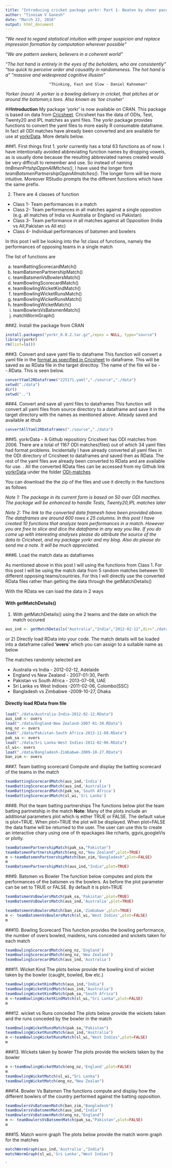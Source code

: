 ```yaml
---
title: "Introducing cricket package yorkr: Part 1- Beaten by sheer pace!"
author: "Tinniam V Ganesh"
date: "March 22, 2016"
output: html_document
---
```



*"We need to regard statistical intuition with proper suspicion and replace impression formation by computation wherever possible"*

*"We are pattern seekers, believers in a coherent world"*

*"The hot hand is entirely in the eyes of the beholders, who are consistently"*
*"too quick to perceive order and causality in randomeness. The hot hand is a"*
*"massive and widespread cognitive illusion"*

                       "Thinking, Fast and Slow - Daniel Kahneman"

*Yorker (noun) :A yorker is a bowling delivery in cricket, that pitches at or around the batsman;s toes. Also known as 'toe crusher'*

##**Introduction**
My package 'yorkr' is now available on CRAN. This package is based on data from [Cricsheet](http://cricsheet.org/). Cricsheet has the data of ODIs, Test, Twenty20 and IPL matches as yaml files. The yorkr package provides functions to convert the yaml files to more easily R consumable dataframe. In fact all ODI matches have already been converted and are available for use at [yorkrData](https://github.com/tvganesh/yorkrData). More details below.

###1. First things first
1. yorkr currently has a total 63 functions as of now. I have intentionally avoided abbreviating function names by dropping vowels, as is usually done because the resulting abbreviated names created would be very difficult to remember and use. So instead of naming *tmBmenPrtshpOppnAllMtches()*, I have used the longer form *teamBatsmenPartnershipOppnAllmatches()*. The longer form will be more intuitive. Moreover RStudio prompts the the different functions which have the same prefix.

2. There are 4 classes of function

* Class 1- Team performances in a match
* Class 2- Team performances in all matches against a single oppostion (e.g. all matches of India vs Australia or England vs Pakistan)
* Class 3- Team performance in all matches against all Opposition (India vs All,Pakistan vs All etc)
* Class 4- Individual performances of batsmen and bowlers



In this post I will  be looking into the 1st class of functions, namely
the performances of opposing teams in a single match

The list of functions are

a. teamBattingScorecardMatch()
b. teamBatsmenPartnershipMatch()
c. teamBatsmenVsBowlersMatch()
d. teamBowlingScorecardMatch()
e. teamBowlingWicketKindMatch()
f. teamBowlingWicketRunsMatch()
g. teamBowlingWicketRunsMatch()
h. teamBowlingWicketMatch()
i. teamBowlersVsBatsmenMatch()
j. matchWormGraph()

###2. Install the package from CRAN
```r
install.packages("yorkr_0.0.2.tar.gz",repos = NULL, type="source")
library(yorkr)
rm(list=ls())
```


###3. Convert and save yaml file to dataframe
This function will convert a yaml file in the [format as specified in Cricsheet](http://cricsheet.org/format/) to dataframe. This will be saved as
as RData file in the target directtoy. The name of the file wil be
<team1>-<team2>-<date>.RData. This is seen below.

```r
convertYaml2RDataframe("225171.yaml","./source","./data")
setwd("./data")
dir()
setwd("..")
```

###4. Convert and save all yaml files to dataframes
This function will convert all yaml files from source directory to a dataframe and save it in the target directory with the names as mentioned above. Alteady saved and available at ithub
```r
convertAllYaml2RDataframes("./source","./data")
```

###5. yorkrData - A Github repositiory
Cricsheet has ODI matches from 2006. There are a total of 1167 ODI matches(files) out of which 34 yaml files had format problems. Incidentally I have already converted all yaml files in the ODI directory of Cricsheet to dataframes and saved then as RData.  The rest of the yaml files ave already been converted to RData and are available for use. . All the converted RData files can be accessed from my Github link [yorkrData](https://github.com/tvganesh/yorkrData) under the folder [ODI-matches](https://github.com/tvganesh/yorkrData/tree/master/ODI/ODI-matches)

You can download the the zip of the files and use it directly in the functions as follows

*Note 1: The package in its current form is based on 50 over ODI macthes. The package will be enhanced to handle Tests, Twenty20,IPL  matches later*

*Note 2: The link to the converted data framesh have been provided above. The dataframes are around 600 rows x 25 columns. In this post I have created 10 functions that analyze team performances in a match. However you are free to slice and dice the dataframe in any way you like. If you do come up with interesting analyses please do attribute the source of the data to Cricsheet, and my package yorkr and my blog. Also do please do send me a note. It will be much appreciated.* 


###6. Load the match data as dataframes

As mentioned above in this post I will using the functions from Class 1. For this post  I will be using the match data  from 5 random matches between 10 different opposing teams/countries. For this I will directly use the converted RData files  rather than getting the data through the getMatchDetails()

With the RData we can load the data in 2 ways 

#### With getMatchDetails()
1) With getMatchDetails() using the 2 teams and the date on which the 
match occured
```r
aus_ind <- getMatchDetails("Australia","India","2012-02-12",dir="./data")
```

or
2) Directly load RData into your code. The match details will be loaded
into a dataframe called **'overs**' which you can assign to a suitable name
as below

The matches randomly selected are

* Australia vs India - 2012-02-12, Adelaide
* England vs New Zealand - 2007-01-30, Perth
* Pakistan vs South Africa - 2013-07-08, UAE
* Sri Lanka vs West Indioes -2011-02-06, Colombo(SSC)
* Bangladesh vs Zimbabwe -2009-10-27, Dhaka

#### Directly load RData from file
```r
load("./data/Australia-India-2012-02-12.RData")
aus_ind <- overs
load("./data/England-New Zealand-2007-01-30.RData")
eng_nz <- overs
load("./data/Pakistan-South Africa-2013-11-08.RData")
pak_sa <- overs
load("./data/Sri Lanka-West Indies-2011-02-06.RData")
sl_wi<- overs
load("./data/Bangladesh-Zimbabwe-2009-10-27.RData")
ban_zim <- overs

```


###7. Team batting scorecard
Compute and display the batting scorecard of the teams in the match
```r
teamBattingScorecardMatch(aus_ind,'India')
teamBattingScorecardMatch(aus_ind,'Australia')
teamBattingScorecardMatch(pak_sa,'South Africa')
teamBattingScorecardMatch(sl_wi,'Sri Lanka')
```


###8.  Plot the team batting partnerships
The functions below plot the team batting partnetship in the match
**Note**: Many of the plots include an additional parameters plot which is either TRUE or FALSE. The default value is plot=TRUE. When plot=TRUE the plot will be displayed. When plot=FALSE the data frame will be returned to the user. The user can use this to create an interactive chary using one of th epackages like rcharts, ggvis,googleVis or plotly. 

```r
teamBatsmenPartnershipMatch(pak_sa,"Pakistan")
teamBatsmenPartnershipMatch(eng_nz,"New Zealand",plot=TRUE)
m <-teamBatsmenPartnershipMatch(ban_zim,"Bangladesh",plot=FALSE)
m
teamBatsmenPartnershipMatch(aus_ind,"India",plot=TRUE)
```

###9. Batsmen vs Bowler 
The function below computes and plots the performances of the batsmen vs the bowlers. As before the plot parameter can be set to TRUE or FALSE. By default it is plot=TRUE
```r
teamBatsmenVsBowlersMatch(pak_sa,'Pakistan',plot=TRUE)
teamBatsmenVsBowlersMatch(aus_ind,'Australia',plot=TRUE)

teamBatsmenVsBowlersMatch(ban_zim,'Zimbabwe',plot=TRUE)
m <- teamBatsmenVsBowlersMatch(sl_wi,'West Indies',plot=FALSE)
m
```

###10. Bowling Scorecard 
This function provides the bowling performance, the number of overs bowled,
maidens, runs conceded and wickets taken for each match
```r
teamBowlingScorecardMatch(eng_nz,'England')
teamBowlingScorecardMatch(eng_nz,'New Zealand')
teamBowlingScorecardMatch(aus_ind,'Australia')
```

###11. Wicket Kind
The plots below provide the bowling kind of wicket taken by the bowler (caught, bowled, lbw etc.)
```r
teamBowlingWicketKindMatch(aus_ind,"India")
teamBowlingWicketKindMatch(aus_ind,"Australia")
teamBowlingWicketKindMatch(pak_sa,"South Africa")
m <-teamBowlingWicketKindMatch(sl_wi,"Sri Lanka",plot=FALSE)
m
```

###12. wicket vs Runs conceded
The plots below provide the wickets taken and the runs conceded by the bowler in the match
```r
teamBowlingWicketRunsMatch(pak_sa,"Pakistan")
teamBowlingWicketRunsMatch(aus_ind,"Australia")
m <-teamBowlingWicketRunsMatch(sl_wi,"West Indies",plot=FALSE)
m
```

###13. Wickets taken by bowler
The plots provide the wickets taken by the bowler

```r
m <-teamBowlingWicketMatch(eng_nz,'England',plot=FALSE)
m
teamBowlingWicketMatch(sl_wi,"Sri Lanka")
teamBowlingWicketMatch(eng_nz,"New Zealan")
```


###14. Bowler Vs Batsmen
The functions compute and display how the different bowlers of the country performed against the batting opposition.

```r
teamBowlersVsBatsmenMatch(ban_zim,"Bangladesh")
teamBowlersVsBatsmenMatch(aus_ind,"India")
teamBowlersVsBatsmenMatch(eng_nz,"England")
m <- teamBowlersVsBatsmenMatch(pak_sa,"Pakistan",plot=FALSE)
m
```


###15. Match worm graph
The plots below provide the match worm graph for the matches
```r
matchWormGraph(aus_ind,'Australia',"India")
matchWormGraph(sl_wi,'Sri Lanka',"West Indies")

```

`
